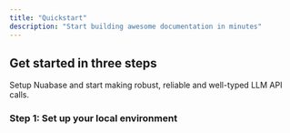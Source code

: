```yaml
---
title: "Quickstart"
description: "Start building awesome documentation in minutes"
---
```


## Get started in three steps

Setup Nuabase and start making robust, reliable and well-typed LLM API calls.

### Step 1: Set up your local environment

